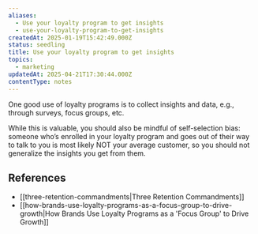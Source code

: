 ```yaml
---
aliases:
  - Use your loyalty program to get insights
  - use-your-loyalty-program-to-get-insights
createdAt: 2025-01-19T15:42:49.000Z
status: seedling
title: Use your loyalty program to get insights
topics:
  - marketing
updatedAt: 2025-04-21T17:30:44.000Z
contentType: notes
---
```

One good use of loyalty programs is to collect insights and data, e.g., through surveys, focus groups, etc.

While this is valuable, you should also be mindful of self-selection bias: someone who’s enrolled in your loyalty program and goes out of their way to talk to you is most likely NOT your average customer, so you should not generalize the insights you get from them.

## References

- [[three-retention-commandments|Three Retention Commandments]]
- [[how-brands-use-loyalty-programs-as-a-focus-group-to-drive-growth|How Brands Use Loyalty Programs as a 'Focus Group' to Drive Growth]]
